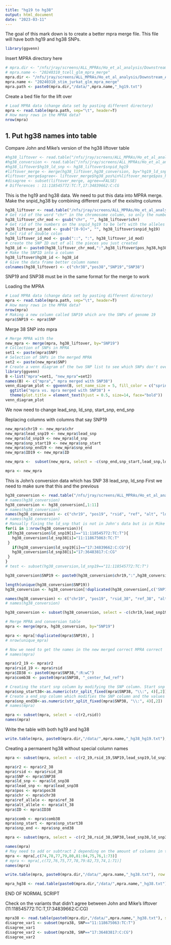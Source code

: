 ```yaml
---
title: "hg19 to hg38"
output: html_document
date: "2023-03-11"
---
```


The goal of this mark down is to create a better mpra merge file. This file will have both hg19 and hg38 SNPs.

```r
library(ggvenn)
```

Insert MPRA directory here
```r
# mpra.dir <- "/nfs/jray/screens/ALL_MPRAs/Ho_et_al_analysis/Downstream_Analysis/20240310_mpra_analysis/tcell/glm"
# mpra.name <- "20240310_tcell_glm_mpra_merge"
mpra.dir <- "/nfs/jray/screens/ALL_MPRAs/Ho_et_al_analysis/Downstream_Analysis/20240310_mpra_analysis/stim_jurkat/glm"
mpra.name <- "20240310_stim_jurkat_glm_mpra_merge"
mpra.path <- paste0(mpra.dir,"/data/",mpra.name,"_hg19.txt")
```

Create a bed file for the lift over
```r
# Load MPRA data (change data set by pasting different directory)
mpra <- read.table(mpra.path, sep="\t", header=T)
# How many rows in the MPRA data?
nrow(mpra)
```

## 1. Put hg38 names into table

Compare John and Mike's version of the hg38 liftover table
```r
#hg38_liftover <- read.table("/nfs/jray/screens/ALL_MPRAs/Ho_et_al_analysis/Downstream_Analysis/hg_19_to_38/data/mpra_snps.hg38_liftover.txt", sep="", header=T)
#hg38_conversion <- read.table("/nfs/jray/screens/ALL_MPRAs/Ho_et_al_analysis/Downstream_Analysis/hg_19_to_38/data/231011_Mouri_hg19_to_hg38_conversion.txt", sep="\t", header=T)
#hg38_liftover$hg19_ld_snp <- hg38_liftover$snpid_hg19
#liftover_merge <- merge(hg38_liftover,hg38_conversion, by="hg19_ld_snp")
#liftover_merge$agree<- liftover_merge$hg38_pos%in%liftover_merge$pos_hg38
#disagree <- subset(liftover_merge, agree==FALSE)
# Differences : 11:118545772:TC:T,17:34839662:C:CG
```

This is the hg19 and hg38 data. We need to put this data into MPRA merge. Make the snpid_hg38 by combining different parts of the exisitng columns
```r
hg38_liftover <- read.table("/nfs/jray/screens/ALL_MPRAs/Ho_et_al_analysis/Downstream_Analysis/hg_19_to_38/data/mpra_snps.hg38_liftover.txt", sep="", header=T)
# Get rid of the word "chr" in the chromosome column, so only the number remains
hg38_liftover_chr_mod <- gsub("chr", "", hg38_liftover$chr)
# Get rid of the numbers on the snpid_hg19 to be left with the alleles
hg38_liftover_id_mod <- gsub("[0-9]+", "", hg38_liftover$snpid_hg19)
# Get rid of double colon
hg38_liftover_id_mod <- gsub("::", ":", hg38_liftover_id_mod)
# create the SNP ID out of all the pieces you just created
hg38_id <- paste0(hg38_liftover_chr_mod,":",hg38_liftover$pos_hg38,hg38_liftover_id_mod)
# Make the SNPID into a column
hg38_liftover$hg38_id <- hg38_id
# Give the data frame better column names
colnames(hg38_liftover) <- c("chr38","pos38","SNP19","SNP38")
```

SNP19 and SNP38 must be in the same format for the merge to work


Loading the MPRA
```r
# Load MPRA data (change data set by pasting different directory)
mpra <- read.table(mpra.path, sep="\t", header=T)
# How many rows in the MPRA data?
nrow(mpra)
# Making a new column called SNP19 which are the SNPs of genome 19
mpra$SNP19 <- mpra$SNP
```

Merge 38 SNP into mpra
```r
# Merge MPRA with the 
new_mpra <- merge(mpra, hg38_liftover, by="SNP19")
# Collection of SNPs in MPRA
set1 <- paste(mpra$SNP)
# Selection of SNPs in the merged MPRA
set2 <- paste(new_mpra$SNP)
# Create a venn diagram of the two SNP list to see which SNPs don't overlap
library(ggvenn)
B <-list("mpra"=set1, "new_mpra"=set2)
names(B) <- c("mpra"," mpra merged with SNP38")
venn_diagram_plot <- ggvenn(B, set_name_size = 5, fill_color = c("springgreen2","forestgreen"),show_elements = TRUE, label_sep = "\n") + 
  ggtitle("mpra vs. mpra merged with SNP38") +
  theme(plot.title = element_text(hjust = 0.5, size=14, face="bold"))
venn_diagram_plot
```

We now need to change lead_snp, ld_snp, start_snp, end_snp

Replacing columns with columns that say SNP19
```r
new_mpra$chr19 <- new_mpra$chr
new_mpra$lead_snp19 <- new_mpra$lead_snp
new_mpra$ld_snp19 <- new_mpra$ld_snp
new_mpra$snp_start19 <- new_mpra$snp_start
new_mpra$snp_end19 <- new_mpra$snp_end
new_mpra$ID19 <- new_mpra$ID

new_mpra <-  subset(new_mpra, select = -c(snp_end,snp_start,lead_snp,ld_snp,ID,chr,SNP,pos,comb))

mpra <- new_mpra
```



This is John's conversion data which has SNP 38 lead_snp, ld_snp
First we need to make sure that this and the previous 
```r
hg38_conversion <- read.table("/nfs/jray/screens/ALL_MPRAs/Ho_et_al_analysis/Downstream_Analysis/hg_19_to_38/data/231011_Mouri_hg19_to_hg38_conversion.txt", sep="\t", header=T)
# names(hg38_conversion)
hg38_conversion <- hg38_conversion[,1:11]
# names(hg38_conversion)
names(hg38_conversion) <- c("chr19", "pos19", "rsid", "ref", "alt", "ld_snp19", "lead_snp19","r2", "pos38", "ld_snp38","lead_snp38")
# names(hg38_conversion)
# Manually fixing the ld_snp that is not in John's data but is in Mike's data
for(i in 1:nrow(hg38_conversion)){
 if(hg38_conversion$ld_snp19[i]=="11:118545772:TC:T"){
   hg38_conversion$ld_snp38[i]="11:118675063:TC:T"
 }
   if(hg38_conversion$ld_snp19[i]=="17:34839662:C:CG"){
   hg38_conversion$ld_snp38[i]="17:36483817:C:CG"
 }
}
# test <- subset(hg38_conversion,ld_snp19=="11:118545772:TC:T")

hg38_conversion$SNP19 <- paste0(hg38_conversion$chr19,":",hg38_conversion$pos19,":",hg38_conversion$ref,":",hg38_conversion$alt)

length(unique(hg38_conversion$SNP19))
hg38_conversion <- hg38_conversion[!duplicated(hg38_conversion[,c('SNP19')]),]

names(hg38_conversion) <- c("chr19", "pos19", "rsid_38", "ref_38", "alt_38", "ld_snp19", "lead_snp19","r2_38", "pos38", "ld_snp38","lead_snp38","SNP19")
# names(hg38_conversion)
```


```r
hg38_conversion <- subset(hg38_conversion, select = -c(chr19,lead_snp19,ld_snp19,pos38))

# Merge MPRA and conversion table
mpra <- merge(mpra, hg38_conversion, by="SNP19")

mpra <- mpra[!duplicated(mpra$SNP19), ]
# nrow(unique_mpra)

# Now we need to get the names in the new merged correct MPRA correct
# names(mpra)

mpra$r2_19 <- mpra$r2
mpra$rsid_19 <- mpra$rsid
mpra$ID38 <- paste0(mpra$SNP38,":R:wC")
mpra$comb38 <- paste0(mpra$SNP38, "_center_fwd_ref")

# Creating the start snp column by modifying the SNP column. Start snp is calculated by getting the postion then subtracting 1. Then subtracting the absolute value of the difference between the number of reference and alternate alleles.
mpra$snp_start38<-as.numeric(str_split_fixed(mpra$SNP38, "\\:", 4)[,2])-1-abs(nchar(str_split_fixed(mpra$SNP38, "\\:", 4)[,3])-nchar(str_split_fixed(mpra$SNP38, "\\:", 4)[,4]))
# Create a end_snp column which modifies the SNP column and the values after the first colon and before the second colon
mpra$snp_end38<-as.numeric(str_split_fixed(mpra$SNP38, "\\:", 4)[,2])
# names(mpra)

mpra <- subset(mpra, select = -c(r2,rsid))
names(mpra)
```

Write the table with both hg19 and hg38
```r
write.table(mpra, paste0(mpra.dir,"/data/",mpra.name,"_hg38_hg19.txt"), row.names=F, col.names=T, sep="\t", quote=F)
```

Creating a permanent hg38 without special column names
```r
mpra <- subset(mpra, select = -c(r2_19,rsid_19,SNP19,lead_snp19,ld_snp19,snp_start19,snp_end19,pos19,chr19,ID19,ref_allele,alt_allele))

mpra$r2 <- mpra$r2_38
mpra$rsid <- mpra$rsid_38
mpra$SNP <- mpra$SNP38
mpra$ld_snp <- mpra$ld_snp38
mpra$lead_snp <- mpra$lead_snp38
mpra$pos <- mpra$pos38
mpra$chr <- mpra$chr38
mpra$ref_allele <- mpra$ref_38
mpra$alt_allele <- mpra$alt_38
mpra$ID <- mpra$ID38

mpra$comb <- mpra$comb38
mpra$snp_start <- mpra$snp_start38
mpra$snp_end <- mpra$snp_end38

mpra <- subset(mpra, select = -c(r2_38,rsid_38,SNP38,lead_snp38,ld_snp38,pos38,chr38,ID38,ref_38,alt_38,comb38,snp_start38,snp_end38))

names(mpra)
# May need to add or subtract 2 depending on the amount of columns in the table
mpra <- mpra[,c(74,78,77,79,80,81:84,75,76,1:73)]
# mpra <- mpra[,c(72,76,75,77,78,79:82,73,74,1:71)]
names(mpra)
```

```r
write.table(mpra, paste0(mpra.dir,"/data/",mpra.name,"_hg38.txt"), row.names=F, col.names=T, sep="\t", quote=F)

mpra_hg38 <- read.table(paste0(mpra.dir,"/data/",mpra.name,"_hg38.txt"), sep="\t", header=T)
```

#################

END OF NORMAL SCRIPT

#################

Check on the variants that didn't agree between John and Mike's liftover (11:118545772:TC:T,17:34839662:C:CG)
```r
mpra38 <- read.table(paste0(mpra.dir,"/data/",mpra.name,"_hg38.txt"), sep="\t", header=T)
disagree_var1 <- subset(mpra38, SNP=="11:118675063:TC:T")
disagree_var1
disagree_var2 <- subset(mpra38, SNP=="17:36483817:C:CG")
disagree_var2
```




